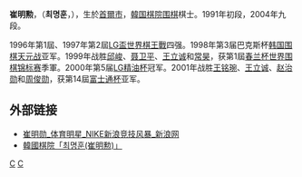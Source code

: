 '''崔明勲'''，（'''최명훈'''，{{bd|1975年|5月12日|catIdx=崔}}），生於[[首爾市|首爾市]]，[[韓国棋院|韓国棋院]][[围棋|围棋]]棋士。1991年初段，2004年九段。

1996年第1屆、1997年第2屆[[LG盃世界棋王戰|LG盃世界棋王戰]]四强。1998年第3届巴克斯杯[[韩国围棋天元战|韩国围棋天元战]]亚军。1999年战胜[[邱峻|邱峻]]、[[聂卫平|聂卫平]]、[[王立诚|王立诚]]和[[常昊|常昊]]，获第1屆[[春兰杯世界围棋锦标赛|春兰杯世界围棋锦标赛]]季軍。2000年第5届[[LG精油杯|LG精油杯]]冠军。2001年战胜[[王铭琬|王铭琬]]、[[王立诚|王立诚]]、[[赵治勋|赵治勋]]和[[周俊勋|周俊勋]]，获第14屆[[富士通杯|富士通杯]]亚军。

== 外部链接 ==
*[http://sports.sina.com.cn/star/cui_mingxun/ 崔明勋_体育明星_NIKE新浪竞技风暴_新浪网] {{Wayback|url=http://sports.sina.com.cn/star/cui_mingxun/ |date=20210212044425 }}
*[https://web.archive.org/web/20090213205216/http://www.baduk.or.kr/information/info_player_profile_9dan.asp?gno=1065 韓國棋院「최명훈(崔明勲)」]

[[Category:韓国围棋棋手|C]]
[[Category:首爾特別市出身人物|C]]